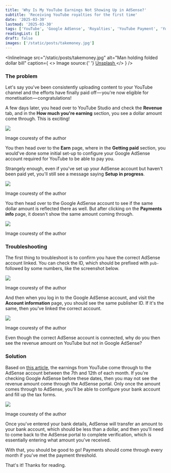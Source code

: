 ```yaml
---
title: 'Why Is My YouTube Earnings Not Showing Up in AdSense?'
subtitle: 'Receiving YouTube royalties for the first time'
date: '2025-03-30'
lastmod: '2025-03-30'
tags: ['YouTube', 'Google AdSense', 'Royalties', 'YouTube Payment', 'YouTube Revenue']
readingList: []
draft: false
images: ['/static/posts/takemoney.jpg']
---
```


<InlineImage
  src="/static/posts/takemoney.jpg"
  alt="Man holding folded dollar bill"
  caption={
    <>
      Image source:{' '}
      <a href="https://unsplash.com/photos/man-holding-1-us-dollar-banknote-MNXaW_ABlZY">
        Unsplash
      </a>
    </>
  }
/>

### The problem

Let's say you've been consistently uploading content to your YouTube channel and the efforts have finally paid off — you're now eligible for monetisation — congratulations!

A few days later, you head over to YouTube Studio and check the **Revenue** tab, and in the **How much you're earning** section, you see a dollar amount come through. This is exciting!

![](/static/posts/1_N1tz_B8N71SGA88yZz-9Xg.png)

Image couresty of the author

You then head over to the **Earn** page, where in the **Getting paid** section, you would've done some initial set-up to configure your Google AdSense account required for YouTube to be able to pay you.

Strangely enough, even if you've set up your AdSense account but haven't been paid yet, you'll still see a message saying **Setup in progress**.

![](/static/posts/1__ouNJlppG1fwN_j01x_kzw.png)

Image couresty of the author

You then head over to the Google AdSense account to see if the same dollar amount is reflected there as well. But after clicking on the **Payments info** page, it doesn't show the same amount coming through.

![](/static/posts/1_J0NUGaYoqrWcs15q-t3iGw.png)

Image couresty of the author

### Troubleshooting

The first thing to troubleshoot is to confirm you have the correct AdSense account linked. You can check the ID, which should be prefixed with `pub-` followed by some numbers, like the screenshot below.

![](/static/posts/1_wS89pYWWu2LIGsP84FIE9w.png)

Image couresty of the author

And then when you log in to the Google AdSense account, and visit the **Account information** page, you should see the same publisher ID. If it's the same, then you've linked the correct account.

![](/static/posts/1_DGHZlwr-EHEKy1kbqDRQvQ.png)

Image couresty of the author

Even though the correct AdSense account is connected, why do you then see the revenue amount on YouTube but not in Google AdSense?

### Solution

Based on [this article](https://support.google.com/youtube/answer/14728151), the earnings from YouTube come through to the AdSense account between the 7th and 12th of each month. If you're checking Google AdSense before these dates, then you may not see the revenue amount come through the AdSense portal. Only once the amount comes through to AdSense, you'll be able to configure your bank account and fill up the tax forms.

![](/static/posts/1_vpy32t41LydmZ-DSu4AmrA.png)

Image couresty of the author

Once you've entered your bank details, AdSense will transfer an amount to your bank account, which should be less than a dollar, and then you'll need to come back to the AdSense portal to complete verification, which is essentially entering what amount you've received.

With that, you should be good to go! Payments should come through every month if you've met the payment threshold.

That's it! Thanks for reading.

